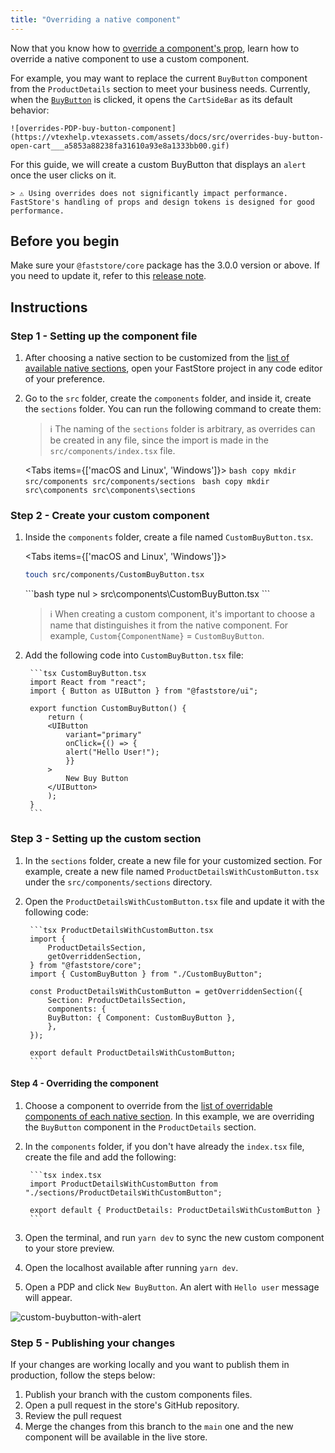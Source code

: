 ```yaml
---
title: "Overriding a native component"
---
```


Now that you know how to [override a component's prop](https://developers.vtex.com/docs/guides/faststore/overrides-component-props), learn how to override a native component to use a custom component.

For example, you may want to replace the current `BuyButton` component from the `ProductDetails` section to meet your business needs. Currently, when the [`BuyButton`](https://developers.vtex.com/docs/guides/faststore/molecules-buy-button) is clicked, it opens the `CartSideBar` as its default behavior:

    ![overrides-PDP-buy-button-component](https://vtexhelp.vtexassets.com/assets/docs/src/overrides-buy-button-open-cart___a5853a88238fa31610a93e8a1333bb00.gif)

For this guide, we will create a custom BuyButton that displays an `alert` once the user clicks on it.

    > ⚠️ Using overrides does not significantly impact performance. FastStore's handling of props and design tokens is designed for good performance.

## Before you begin

Make sure your `@faststore/core` package has the 3.0.0 version or above. If you need to update
it, refer to this [release note](https://github.com/vtex/faststore/releases/tag/v3.0.0).

## Instructions

### Step 1 - Setting up the component file

1. After choosing a native section to be customized from the [list of available native sections](https://developers.vtex.com/docs/guides/faststore/building-sections-list-of-native-sections), open your FastStore project in any code editor of your preference.
2. Go to the `src` folder, create the `components` folder, and inside it, create the `sections` folder. You can run the following command to create them:

   > ℹ️ The naming of the `sections` folder is arbitrary, as overrides can be created in any file, since the import is made in the `src/components/index.tsx` file.

   <Tabs items={['macOS and Linux', 'Windows']}>
   <Tab>`bash copy mkdir src/components src/components/sections `</Tab>
   <Tab>`bash copy mkdir src\components src\components\sections `</Tab>
   </Tabs>

### Step 2 - Create your custom component

1. Inside the `components` folder, create a file named `CustomBuyButton.tsx`.

    <Tabs items={['macOS and Linux', 'Windows']}>
    <Tab>

    ```bash
    touch src/components/CustomBuyButton.tsx
    ```

    </Tab>
    <Tab>
    ```bash
    type nul > src\components\CustomBuyButton.tsx
    ```
    </Tab>
    </Tabs>

    > ℹ️ When creating a custom component, it's important to choose a name that distinguishes it from the native component. For example, `Custom{ComponentName}` = `CustomBuyButton`.

2. Add the following code into `CustomBuyButton.tsx` file:

        ```tsx CustomBuyButton.tsx
        import React from "react";
        import { Button as UIButton } from "@faststore/ui";

        export function CustomBuyButton() {
            return (
            <UIButton
                variant="primary"
                onClick={() => {
                alert("Hello User!");
                }}
            >
                New Buy Button
            </UIButton>
            );
        }
        ```

### Step 3 - Setting up the custom section

1. In the `sections` folder, create a new file for your customized section. For example, create a new file named `ProductDetailsWithCustomButton.tsx` under the `src/components/sections` directory.
2. Open the `ProductDetailsWithCustomButton.tsx` file and update it with the following code:

        ```tsx ProductDetailsWithCustomButton.tsx
        import {
            ProductDetailsSection,
            getOverriddenSection,
        } from "@faststore/core";
        import { CustomBuyButton } from "./CustomBuyButton";

        const ProductDetailsWithCustomButton = getOverriddenSection({
            Section: ProductDetailsSection,
            components: {
            BuyButton: { Component: CustomBuyButton },
            },
        });

        export default ProductDetailsWithCustomButton;
        ```

#### Step 4 - Overriding the component

1. Choose a component to override from the [list of overridable components of each native section](https://developers.vtex.com/docs/guides/faststore/building-sections-list-of-native-sections). In this example, we are overriding the `BuyButton` component in the `ProductDetails` section.
2. In the `components` folder, if you don't have already the `index.tsx` file, create the file and add the following:

        ```tsx index.tsx
        import ProductDetailsWithCustomButton from "./sections/ProductDetailsWithCustomButton";

        export default { ProductDetails: ProductDetailsWithCustomButton }
        ```

3. Open the terminal, and run `yarn dev` to sync the new custom component to your store preview.
4. Open the localhost available after running `yarn dev`.
5. Open a PDP and click `New BuyButton`. An alert with `Hello user` message will appear.

![custom-buybutton-with-alert](https://vtexhelp.vtexassets.com/assets/docs/src/custom-buybutton___85eef62d606c75d7d9a206635979a050.gif)

### Step 5 - Publishing your changes

If your changes are working locally and you want to publish them in production, follow the steps below:

1. Publish your branch with the custom components files.
2. Open a pull request in the store's GitHub repository.
3. Review the pull request
4. Merge the changes from this branch to the `main` one and the new component will be available in the live store.
